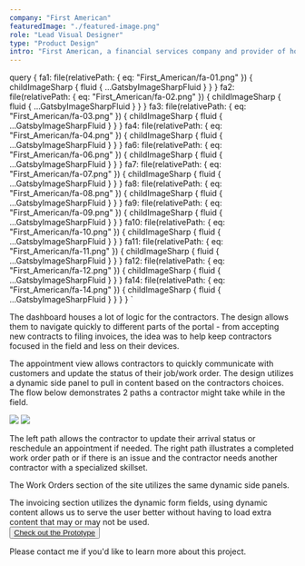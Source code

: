 ```yaml
---
company: "First American"
featuredImage: "./featured-image.png"
role: "Lead Visual Designer"
type: "Product Design"
intro: "First American, a financial services company and provider of home insurance needed to create a responsive web application for their contractors and customers" 
---
```


  query {
    fa1: file(relativePath: { eq: "First_American/fa-01.png" }) {
      childImageSharp {
        fluid {
          ...GatsbyImageSharpFluid
        }
      }
    }
    fa2: file(relativePath: { eq: "First_American/fa-02.png" }) {
      childImageSharp {
        fluid {
          ...GatsbyImageSharpFluid
        }
      }
    }
    fa3: file(relativePath: { eq: "First_American/fa-03.png" }) {
      childImageSharp {
        fluid {
          ...GatsbyImageSharpFluid
        }
      }
    }
    fa4: file(relativePath: { eq: "First_American/fa-04.png" }) {
      childImageSharp {
        fluid {
          ...GatsbyImageSharpFluid
        }
      }
    }
    fa6: file(relativePath: { eq: "First_American/fa-06.png" }) {
      childImageSharp {
        fluid {
          ...GatsbyImageSharpFluid
        }
      }
    }
    fa7: file(relativePath: { eq: "First_American/fa-07.png" }) {
      childImageSharp {
        fluid {
          ...GatsbyImageSharpFluid
        }
      }
    }
    fa8: file(relativePath: { eq: "First_American/fa-08.png" }) {
      childImageSharp {
        fluid {
          ...GatsbyImageSharpFluid
        }
      }
    }
    fa9: file(relativePath: { eq: "First_American/fa-09.png" }) {
      childImageSharp {
        fluid {
          ...GatsbyImageSharpFluid
        }
      }
    }
    fa10: file(relativePath: { eq: "First_American/fa-10.png" }) {
      childImageSharp {
        fluid {
          ...GatsbyImageSharpFluid
        }
      }
    }
    fa11: file(relativePath: { eq: "First_American/fa-11.png" }) {
      childImageSharp {
        fluid {
          ...GatsbyImageSharpFluid
        }
      }
    }
    fa12: file(relativePath: { eq: "First_American/fa-12.png" }) {
      childImageSharp {
        fluid {
          ...GatsbyImageSharpFluid
        }
      }
    }
    fa14: file(relativePath: { eq: "First_American/fa-14.png" }) {
      childImageSharp {
        fluid {
          ...GatsbyImageSharpFluid
        }
      }
    }
  }
`

<GridTwo>

<ImageContainer classes="large" fluid={props.data.fa1.childImageSharp.fluid} />
<ImageContainer classes="small right" fluid={props.data.fa2.childImageSharp.fluid} />
<ImageContainer classes="large" fluid={props.data.fa3.childImageSharp.fluid} />
<ImageContainer classes="small right" fluid={props.data.fa12.childImageSharp.fluid} />
<ImageContainer classes="small" fluid={props.data.fa8.childImageSharp.fluid} />
<ImageContainer classes="small" fluid={props.data.fa9.childImageSharp.fluid} />

<p class="small space-me right blog-text">The dashboard houses a lot of logic for the contractors. The design allows them to navigate quickly to different parts of the portal - from accepting new contracts to filing invoices, the idea was to help keep contractors focused in the field and less on their devices.</p>

<ImageContainer classes="large" fluid={props.data.fa4.childImageSharp.fluid} />

<p class="small space-me right blog-text">The appointment view allows contractors to quickly communicate with customers and update the status of their job/work order. The design utilizes a dynamic side panel to pull in content based on the contractors choices. The flow below demonstrates 2 paths a contractor might take while in the field.</p>

<img class="small" src={fa05} />
<img class="small" src={fa13} />

<p class="small space-me right blog-text">The left path allows the contractor to update their arrival status or reschedule an appointment if needed. The right path illustrates a completed work order path or if there is an issue and the contractor needs another contractor with a specialized skillset.</p>

<ImageContainer classes="large" fluid={props.data.fa6.childImageSharp.fluid} />

<p class="small space-me right blog-text">The Work Orders section of the site utilizes the same dynamic side panels.</p>

<ImageContainer classes="small" fluid={props.data.fa7.childImageSharp.fluid} />

<ImageContainer classes="small" fluid={props.data.fa14.childImageSharp.fluid} />

<p class="small space-me right blog-text">The invoicing section utilizes the dynamic form fields, using dynamic content allows us to serve the user better without having to load extra content that may or may not be used.<br /><button class="page-button"><a href="https://herodigital.invisionapp.com/share/PQP60ESCYME#/screens">Check out the Prototype</a></button></p>

<ImageContainer classes="large" fluid={props.data.fa10.childImageSharp.fluid} />

<ImageContainer classes="small right" fluid={props.data.fa11.childImageSharp.fluid} />

<p class="small right blog-text">Please contact me if you'd like to learn more about this project.</p>

</GridTwo>